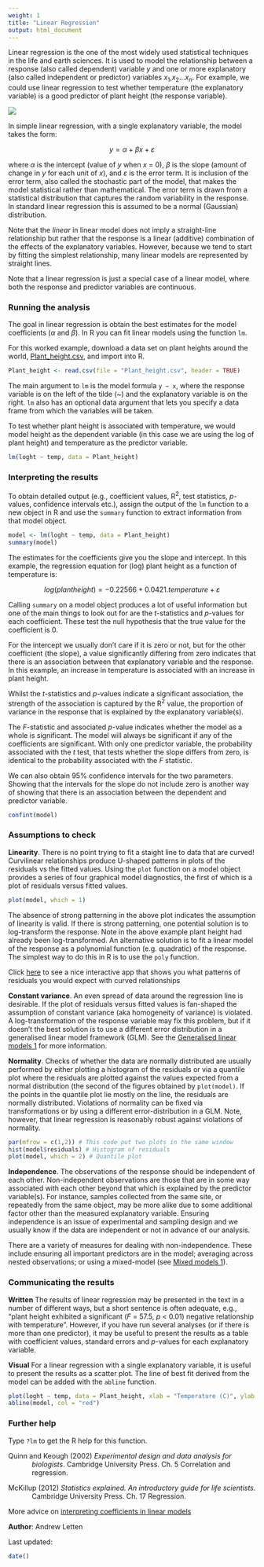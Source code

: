 ```yaml
---
weight: 1
title: "Linear Regression"
output: html_document
---
```



Linear regression is the one of the most widely used statistical techniques in the life and earth sciences. It is used to model the relationship between a response (also called dependent) variable $y$ and one or more explanatory (also called independent or predictor) variables $x_{1}$,$x_{2}$...$x_{n}$. For example, we could use linear regression to test whether temperature (the explanatory variable) is a good predictor of plant height (the response variable).

![](Linear_regression_image.jpg)

In simple linear regression, with a single explanatory variable, the model takes the form:

$$y = \alpha + \beta x + \varepsilon $$ 

where $\alpha$ is the intercept (value of $y$ when $x$ = 0), $\beta$ is the slope (amount of change in $y$ for each unit of $x$), and $\varepsilon$ is the error term. It is inclusion of the error term, also called the stochastic part of the model, that makes the model statistical rather than mathematical. The error term is drawn from a statistical distribution that captures the random variability in the response. In standard linear regression this is assumed to be a normal (Gaussian) distribution. 

Note that the *linear* in linear model does not imply a straight-line relationship but rather that the response is a linear (additive) combination of the effects of the explanatory variables. However, because we tend to start by fitting the simplest relationship, many linear models are represented by straight lines.

Note that a linear regression is just a special case of a linear model, where both the response and predictor variables are continuous.
  

### Running the analysis
 
The goal in linear regression is obtain the best estimates for the model coefficients ($\alpha$ and $\beta$). In R you can fit linear models using the function `lm`.

For this worked example, download a data set on plant heights around the world, [Plant_height.csv](/datasets/Plant_height.csv), and import into R.

```r
Plant_height <- read.csv(file = "Plant_height.csv", header = TRUE)
```

The main argument to `lm` is the model formula `y ~ x`, where the response variable is on the left of the tilde (~) and the explanatory variable is on the right. `lm` also has an optional data argument that lets you specify a data frame from which the variables will be taken.

To test whether plant height is associated with temperature, we would model height as the dependent variable (in this case we are using the log of plant height) and temperature as the predictor variable. 

```r
lm(loght ~ temp, data = Plant_height)
```
  

### Interpreting the results
 
To obtain detailed output (e.g., coefficient values, R^2^, test statistics, *p*-values, confidence intervals etc.), assign the output of the `lm` function to a new object in R and use the `summary` function to extract information from that model object.

```r
model <- lm(loght ~ temp, data = Plant_height)
summary(model)
```

The estimates for the coefficients give you the slope and intercept. In this example, the regression equation for (log) plant height as a function of temperature is:

$$log(plant height) = -0.22566 +0.0421.temperature + \varepsilon $$ 
  

Calling `summary` on a model object produces a lot of useful information but one of the main things to look out for are the *t*-statistics and *p*-values for each coefficient. These test the null hypothesis that the true value for the coefficient is 0. 

For the intercept we usually don't care if it is zero or not, but for the other coefficient (the slope), a value significantly differing from zero indicates that there is an association between that explanatory variable and the response. In this example, an increase in temperature is associated with an increase in plant height.

Whilst the *t*-statistics and *p*-values indicate a significant association, the strength of the association is captured by the R^2^ value, the proportion of variance in the response that is explained by the explanatory variable(s).

The *F*-statistic and associated *p*-value indicates whether the model as a whole is significant. The model will always be significant if any of the coefficients are significant. With only one predictor variable, the probability associated with the *t* test, that tests whether the slope differs from zero, is identical to the probability associated with the *F* statistic.

We can also obtain 95% confidence intervals for the two parameters. Showing that the intervals for the slope do not include zero is another way of showing that there is an association between the dependent and predictor variable.

```r
confint(model)
```
  

### Assumptions to check
 
**Linearity**. There is no point trying to fit a staight line to data that are curved! Curvilinear relationships produce U-shaped patterns in plots of the residuals vs the fitted values. Using the `plot` function on a model object provides a series of four graphical model diagnostics, the first of which is a plot of residuals versus fitted values.

```r
plot(model, which = 1)
```

The absence of strong patterning in the above plot indicates the assumption of linearity is valid. If there is strong patterning, one potential solution is to log-transform the response. Note in the above example plant height had already been log-transformed. An alternative solution is to fit a linear model of the response as a polynomial function (e.g. quadratic) of the response. The simplest way to do this in R is to use the `poly` function.

Click [here](https://gallery.shinyapps.io/slr_diag/) to see a nice interactive app that shows you what patterns of residuals you would expect with curved relationships 

**Constant variance**. An even spread of data around the regression line is desirable. If the plot of residuals versus fitted values is fan-shaped the assumption of constant variance (aka homogeneity of variance) is violated. A log-transformation of the response variable may fix this problem, but if it doesn't the best solution is to use a different error distribution in a generalised linear model framework (GLM). See the [Generalised linear models 1](/../generalised-linear-models-1/) for more information.        

**Normality**. Checks of whether the data are normally distributed are usually performed by either plotting a histogram of the residuals or via a quantile plot where the residuals are plotted against the values expected from a normal distribution (the second of the figures obtained by `plot(model)`. If the points in the quantile plot lie mostly on the line, the residuals are normally distributed. Violations of normality can be fixed via transformations or by using a different error-distribution in a GLM. Note, however, that linear regression is reasonably robust against violations of normality.

```r
par(mfrow = c(1,2)) # This code put two plots in the same window
hist(model$residuals) # Histogram of residuals
plot(model, which = 2) # Quantile plot
```

**Independence**. The observations of the response should be independent of each other. Non-independent observations are those that are in some way associated with each other beyond that which is explained by the predictor variable(s). For instance, samples collected from the same site, or repeatedly from the same object, may be more alike due to some additional factor other than the measured explanatory variable. Ensuring independence is an issue of experimental and sampling design and we usually know if the data are independent or not in advance of our analysis.

There are a variety of measures for dealing with non-independence. These include ensuring all important predictors are in the model; averaging across nested observations; or using a mixed-model (see [Mixed models 1](/../mixed-models-1/)). 
  

### Communicating the results
 
**Written**  The results of linear regression may be presented in the text in a number of different ways, but a short sentence is often adequate, e.g., "plant height exhibited a significant (*F* = 57.5, *p* < 0.01) negative relationship with temperature". However, if you have run several analyses (or if  there is more than one predictor), it may be useful to present the results as a table with coefficient values, standard errors and *p*-values for each explanatory variable.  

**Visual** For a linear regression with a single explanatory variable, it is useful to present the results as a scatter plot. The line of best fit derived from the model can be added with the `abline` function.

```r
plot(loght ~ temp, data = Plant_height, xlab = "Temperature (C)", ylab = "log(Plant height)",pch=16)
abline(model, col = "red")
```
  

### Further help
 
Type `?lm` to get the R help for this function. 

<p style="margin-left: .5in; text-indent: -.5in;">Quinn and Keough (2002) *Experimental design and data analysis for biologists*. Cambridge University Press. Ch. 5 Correlation and regression.</p>

<p style="margin-left: .5in; text-indent: -.5in;">McKillup (2012) *Statistics explained. An introductory guide for life scientists.* Cambridge University Press. Ch. 17 Regression.</p>

More advice on [interpreting coefficients in linear models](/../how-to-interpret-linear-models/)
  

**Author**: Andrew Letten
 
Last updated:
```r
date()
```
